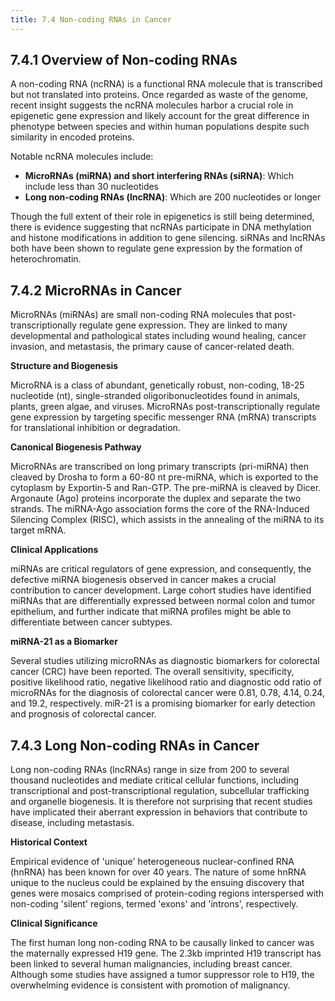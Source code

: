 ```yaml
---
title: 7.4 Non-coding RNAs in Cancer
---
```




## 7.4.1 Overview of Non-coding RNAs

A non-coding RNA (ncRNA) is a functional RNA molecule that is transcribed but not translated into proteins. Once regarded as waste of the genome, recent insight suggests the ncRNA molecules harbor a crucial role in epigenetic gene expression and likely account for the great difference in phenotype between species and within human populations despite such similarity in encoded proteins.

Notable ncRNA molecules include:
- **MicroRNAs (miRNA) and short interfering RNAs (siRNA)**: Which include less than 30 nucleotides
- **Long non-coding RNAs (lncRNA)**: Which are 200 nucleotides or longer

Though the full extent of their role in epigenetics is still being determined, there is evidence suggesting that ncRNAs participate in DNA methylation and histone modifications in addition to gene silencing. siRNAs and lncRNAs both have been shown to regulate gene expression by the formation of heterochromatin.

## 7.4.2 MicroRNAs in Cancer

MicroRNAs (miRNAs) are small non-coding RNA molecules that post-transcriptionally regulate gene expression. They are linked to many developmental and pathological states including wound healing, cancer invasion, and metastasis, the primary cause of cancer-related death.

**Structure and Biogenesis**

MicroRNA is a class of abundant, genetically robust, non-coding, 18-25 nucleotide (nt), single-stranded oligoribonucleotides found in animals, plants, green algae, and viruses. MicroRNAs post-transcriptionally regulate gene expression by targeting specific messenger RNA (mRNA) transcripts for translational inhibition or degradation.

**Canonical Biogenesis Pathway**

MicroRNAs are transcribed on long primary transcripts (pri-miRNA) then cleaved by Drosha to form a 60-80 nt pre-miRNA, which is exported to the cytoplasm by Exportin-5 and Ran-GTP. The pre-miRNA is cleaved by Dicer. Argonaute (Ago) proteins incorporate the duplex and separate the two strands. The miRNA-Ago association forms the core of the RNA-Induced Silencing Complex (RISC), which assists in the annealing of the miRNA to its target mRNA.

**Clinical Applications**

miRNAs are critical regulators of gene expression, and consequently, the defective miRNA biogenesis observed in cancer makes a crucial contribution to cancer development. Large cohort studies have identified miRNAs that are differentially expressed between normal colon and tumor epithelium, and further indicate that miRNA profiles might be able to differentiate between cancer subtypes.

**miRNA-21 as a Biomarker**

Several studies utilizing microRNAs as diagnostic biomarkers for colorectal cancer (CRC) have been reported. The overall sensitivity, specificity, positive likelihood ratio, negative likelihood ratio and diagnostic odd ratio of microRNAs for the diagnosis of colorectal cancer were 0.81, 0.78, 4.14, 0.24, and 19.2, respectively. miR-21 is a promising biomarker for early detection and prognosis of colorectal cancer.

## 7.4.3 Long Non-coding RNAs in Cancer

Long non-coding RNAs (lncRNAs) range in size from 200 to several thousand nucleotides and mediate critical cellular functions, including transcriptional and post-transcriptional regulation, subcellular trafficking and organelle biogenesis. It is therefore not surprising that recent studies have implicated their aberrant expression in behaviors that contribute to disease, including metastasis.

**Historical Context**

Empirical evidence of 'unique' heterogeneous nuclear-confined RNA (hnRNA) has been known for over 40 years. The nature of some hnRNA unique to the nucleus could be explained by the ensuing discovery that genes were mosaics comprised of protein-coding regions interspersed with non-coding 'silent' regions, termed 'exons' and 'introns', respectively.

**Clinical Significance**

The first human long non-coding RNA to be causally linked to cancer was the maternally expressed H19 gene. The 2.3kb imprinted H19 transcript has been linked to several human malignancies, including breast cancer. Although some studies have assigned a tumor suppressor role to H19, the overwhelming evidence is consistent with promotion of malignancy.
